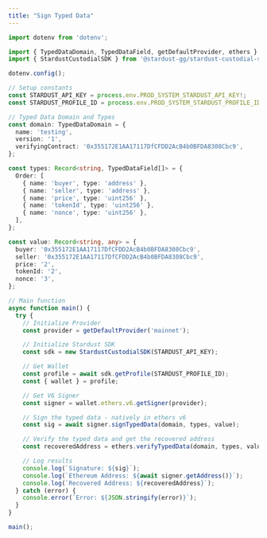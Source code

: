 ```yaml
---
title: "Sign Typed Data"
---
```


```typescript ts
import dotenv from 'dotenv';

import { TypedDataDomain, TypedDataField, getDefaultProvider, ethers } from 'ethers_v6';
import { StardustCustodialSDK } from '@stardust-gg/stardust-custodial-sdk';

dotenv.config();

// Setup constants
const STARDUST_API_KEY = process.env.PROD_SYSTEM_STARDUST_API_KEY!;
const STARDUST_PROFILE_ID = process.env.PROD_SYSTEM_STARDUST_PROFILE_ID!;

// Typed Data Domain and Types
const domain: TypedDataDomain = {
  name: 'testing',
  version: '1',
  verifyingContract: '0x355172E1AA17117DfCFDD2AcB4b0BFDA8308Cbc9',
};

const types: Record<string, TypedDataField[]> = {
  Order: [
    { name: 'buyer', type: 'address' },
    { name: 'seller', type: 'address' },
    { name: 'price', type: 'uint256' },
    { name: 'tokenId', type: 'uint256' },
    { name: 'nonce', type: 'uint256' },
  ],
};

const value: Record<string, any> = {
  buyer: '0x355172E1AA17117DfCFDD2AcB4b0BFDA8308Cbc9',
  seller: '0x355172E1AA17117DfCFDD2AcB4b0BFDA8308Cbc9',
  price: '2',
  tokenId: '2',
  nonce: '3',
};

// Main function
async function main() {
  try {
    // Initialize Provider
    const provider = getDefaultProvider('mainnet');

    // Initialize Stardust SDK
    const sdk = new StardustCustodialSDK(STARDUST_API_KEY);

    // Get Wallet
    const profile = await sdk.getProfile(STARDUST_PROFILE_ID);
    const { wallet } = profile;

    // Get V6 Signer
    const signer = wallet.ethers.v6.getSigner(provider);

    // Sign the typed data - natively in ethers v6
    const sig = await signer.signTypedData(domain, types, value);

    // Verify the typed data and get the recovered address
    const recoveredAddress = ethers.verifyTypedData(domain, types, value, sig);

    // Log results
    console.log(`Signature: ${sig}`);
    console.log(`Ethereum Address: ${await signer.getAddress()}`);
    console.log(`Recovered Address: ${recoveredAddress}`);
  } catch (error) {
    console.error(`Error: ${JSON.stringify(error)}`);
  }
}

main();
```